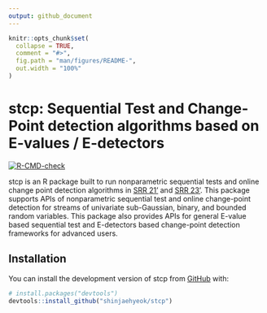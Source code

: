 ```yaml
---
output: github_document
---
```


<!-- README.md is generated from README.Rmd. Please edit that file -->

```r
knitr::opts_chunk$set(
  collapse = TRUE,
  comment = "#>",
  fig.path = "man/figures/README-",
  out.width = "100%"
)
```

# stcp: Sequential Test and Change-Point detection algorithms based on E-values / E-detectors

<!-- badges: start -->
[![R-CMD-check](https://github.com/shinjaehyeok/stcp/workflows/R-CMD-check/badge.svg)](https://github.com/shinjaehyeok/stcp/actions)
<!-- badges: end -->

stcp is an R package built to run nonparametric sequential tests and
online change point detection algorithms in [SRR 21'](https://arxiv.org/abs/2010.08082) and [SRR 23'](https://arxiv.org/abs/2203.03532). 
This package supports APIs of nonparametric sequential test and online
change-point detection for streams of univariate sub-Gaussian, binary, 
and bounded random variables. This package also provides APIs for general 
E-value based sequential test and E-detectors based change-point detection
frameworks for advanced users. 

## Installation

You can install the development version of stcp from [GitHub](https://github.com/) with:

``` r
# install.packages("devtools")
devtools::install_github("shinjaehyeok/stcp")
```

<!-- You'll still need to render `README.Rmd` regularly, to keep `README.md` up-to-date. `devtools::build_readme()` is handy for this.  -->
<!-- TODO Write vignettes for CP and other families-->
<!-- TODO Implement asymptotic CS via sub-G CS with sample variance-->

